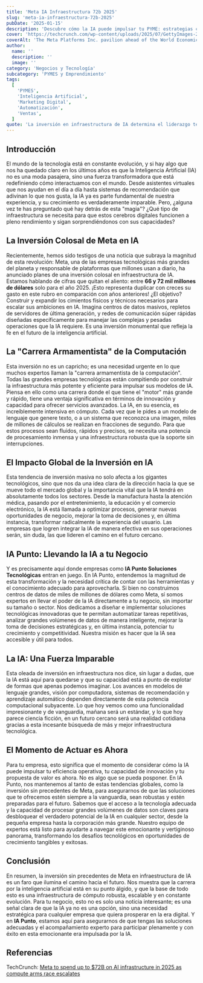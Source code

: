 ```yaml
---
title: 'Meta IA Infraestructura 72b 2025'
slug: 'meta-ia-infraestructura-72b-2025'
pubDate: '2025-01-15'
description: 'Descubre cómo la IA puede impulsar tu PYME: estrategias concretas de marketing, automatización y datos para aumentar ventas.'
cover: 'https://techcrunch.com/wp-content/uploads/2025/07/GettyImages-2194278734.jpg?w=1024'
coverAlt: 'The Meta Platforms Inc. pavilion ahead of the World Economic Forum (WEF) in Davos, Switzerland, on Jan. 19, 2025.'
author:
  name: ''
  description: ''
  image: ''
category: 'Negocios y Tecnología'
subcategory: 'PYMES y Emprendimiento'
tags:
  [
    'PYMES',
    'Inteligencia Artificial',
    'Marketing Digital',
    'Automatización',
    'Ventas',
  ]
quote: 'La inversión en infraestructura de IA determina el liderazgo tecnológico. — Carlos Monnery'
---
```

<h2 id="introduccion">Introducción</h2>

El mundo de la tecnología está en constante evolución, y si hay algo que nos ha quedado claro en los últimos años es que la Inteligencia Artificial (IA) no es una moda pasajera, sino una fuerza transformadora que está redefiniendo cómo interactuamos con el mundo. Desde asistentes virtuales que nos ayudan en el día a día hasta sistemas de recomendación que adivinan lo que nos gusta, la IA ya es parte fundamental de nuestra experiencia, y su crecimiento es verdaderamente imparable. Pero, ¿alguna vez te has preguntado qué hay detrás de esta "magia"? ¿Qué tipo de infraestructura se necesita para que estos cerebros digitales funcionen a pleno rendimiento y sigan sorprendiéndonos con sus capacidades?

<h2 id="la-inversion-colosal-de-meta-en-ia">
  La Inversión Colosal de Meta en IA
</h2>

Recientemente, hemos sido testigos de una noticia que subraya la magnitud de esta revolución: Meta, una de las empresas tecnológicas más grandes del planeta y responsable de plataformas que millones usan a diario, ha anunciado planes de una inversión colosal en infraestructura de IA. Estamos hablando de cifras que quitan el aliento: entre **66 y 72 mil millones de dólares** solo para el año 2025. ¡Esto representa duplicar con creces su gasto en este rubro en comparación con años anteriores! ¿El objetivo? Construir y expandir los cimientos físicos y técnicos necesarios para escalar sus ambiciones en IA. Imagina centros de datos masivos, repletos de servidores de última generación, y redes de comunicación súper rápidas diseñadas específicamente para manejar las complejas y pesadas operaciones que la IA requiere. Es una inversión monumental que refleja la fe en el futuro de la inteligencia artificial.

<h2 id="la-carrera-armamentista-de-la-computacion">
  La "Carrera Armamentista" de la Computación
</h2>

Esta inversión no es un capricho; es una necesidad urgente en lo que muchos expertos llaman la "carrera armamentista de la computación". Todas las grandes empresas tecnológicas están compitiendo por construir la infraestructura más potente y eficiente para impulsar sus modelos de IA. Piensa en ello como una carrera donde el que tiene el "motor" más grande y rápido, tiene una ventaja significativa en términos de innovación y capacidad para ofrecer servicios avanzados. La IA, en su esencia, es increíblemente intensiva en cómputo. Cada vez que le pides a un modelo de lenguaje que genere texto, o a un sistema que reconozca una imagen, miles de millones de cálculos se realizan en fracciones de segundo. Para que estos procesos sean fluidos, rápidos y precisos, se necesita una potencia de procesamiento inmensa y una infraestructura robusta que la soporte sin interrupciones.

<h2 id="el-impacto-global-de-la-inversion-en-ia">
  El Impacto Global de la Inversión en IA
</h2>

Esta tendencia de inversión masiva no solo afecta a los gigantes tecnológicos, sino que nos da una idea clara de la dirección hacia la que se mueve todo el mercado global y la importancia vital que la IA tendrá en absolutamente todos los sectores. Desde la manufactura hasta la atención médica, pasando por el entretenimiento, la educación y el comercio electrónico, la IA está llamada a optimizar procesos, generar nuevas oportunidades de negocio, mejorar la toma de decisiones y, en última instancia, transformar radicalmente la experiencia del usuario. Las empresas que logren integrar la IA de manera efectiva en sus operaciones serán, sin duda, las que lideren el camino en el futuro cercano.

<h2 id="ia-punto-llevando-la-ia-a-tu-negocio">
  IA Punto: Llevando la IA a tu Negocio
</h2>

Y es precisamente aquí donde empresas como **IA Punto Soluciones Tecnológicas** entran en juego. En IA Punto, entendemos la magnitud de esta transformación y la necesidad crítica de contar con las herramientas y el conocimiento adecuado para aprovecharla. Si bien no construimos centros de datos de miles de millones de dólares como Meta, sí somos expertos en llevar el poder de la IA directamente a tu negocio, sin importar su tamaño o sector. Nos dedicamos a diseñar e implementar soluciones tecnológicas innovadoras que te permitan automatizar tareas repetitivas, analizar grandes volúmenes de datos de manera inteligente, mejorar la toma de decisiones estratégicas y, en última instancia, potenciar tu crecimiento y competitividad. Nuestra misión es hacer que la IA sea accesible y útil para todos.

<h2 id="la-ia-una-fuerza-imparable">La IA: Una Fuerza Imparable</h2>

Esta oleada de inversión en infraestructura nos dice, sin lugar a dudas, que la IA está aquí para quedarse y que su capacidad está a punto de explotar de formas que apenas podemos imaginar. Los avances en modelos de lenguaje grandes, visión por computadora, sistemas de recomendación y aprendizaje automático dependen directamente de esta potencia computacional subyacente. Lo que hoy vemos como una funcionalidad impresionante y de vanguardia, mañana será un estándar, y lo que hoy parece ciencia ficción, en un futuro cercano será una realidad cotidiana gracias a esta incesante búsqueda de más y mejor infraestructura tecnológica.

<h2 id="el-momento-de-actuar-es-ahora">El Momento de Actuar es Ahora</h2>

Para tu empresa, esto significa que el momento de considerar cómo la IA puede impulsar tu eficiencia operativa, tu capacidad de innovación y tu propuesta de valor es ahora. No es algo que se pueda posponer. En IA Punto, nos mantenemos al tanto de estas tendencias globales, como la inversión sin precedentes de Meta, para asegurarnos de que las soluciones que te ofrecemos estén siempre a la vanguardia, sean robustas y estén preparadas para el futuro. Sabemos que el acceso a la tecnología adecuada y la capacidad de procesar grandes volúmenes de datos son claves para desbloquear el verdadero potencial de la IA en cualquier sector, desde la pequeña empresa hasta la corporación más grande. Nuestro equipo de expertos está listo para ayudarte a navegar este emocionante y vertiginoso panorama, transformando los desafíos tecnológicos en oportunidades de crecimiento tangibles y exitosas.

<h2 id="conclusion">Conclusión</h2>

En resumen, la inversión sin precedentes de Meta en infraestructura de IA es un faro que ilumina el camino hacia el futuro. Nos muestra que la carrera por la inteligencia artificial está en su punto álgido, y que la base de todo esto es una infraestructura de cómputo robusta, escalable y en constante evolución. Para tu negocio, esto no es solo una noticia interesante; es una señal clara de que la IA ya no es una opción, sino una necesidad estratégica para cualquier empresa que quiera prosperar en la era digital. Y en **IA Punto**, estamos aquí para asegurarnos de que tengas las soluciones adecuadas y el acompañamiento experto para participar plenamente y con éxito en esta emocionante era impulsada por la IA.

<h2 id="referencias">Referencias</h2>

TechCrunch: <a href="https://techcrunch.com/2025/07/30/meta-to-spend-up-to-72b-on-ai-infrastructure-in-2025-as-compute-arms-race-escalates/" target="_blank" rel="noopener noreferrer">
Meta to spend up to $72B on AI infrastructure in 2025 as compute arms race escalates </a>
